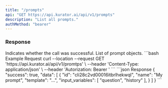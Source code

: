 ```yaml
---
title: "/prompts"
api: "GET https://api.kurator.ai/api/v1/prompts"
description: "List all prompts."
authMethod: "bearer"
---
```


### Response

<ResponseField name="success" type="boolean">
  Indicates whether the call was successful.
</ResponseField>

<ResponseField name="data" type="object">
  List of prompt objects.
</ResponseField>

<RequestExample>
```bash Example Request
curl --location --request GET 'https://api.kurator.ai/api/v1/promtps' \
--header 'Content-Type: application/json' \
--header 'Autorization: Bearer <token>'
```
</RequestExample>

<ResponseExample>
```json Response
{
  "success": true,
  "data": [
    {
      "id": "cli28c2vd00016itbrlhekwql",
      "name": "My prompt",
      "template": "...",
      "input_variables": [
        "question",
        "history"
      ],
    }
  ]
}
```
</ResponseExample>
